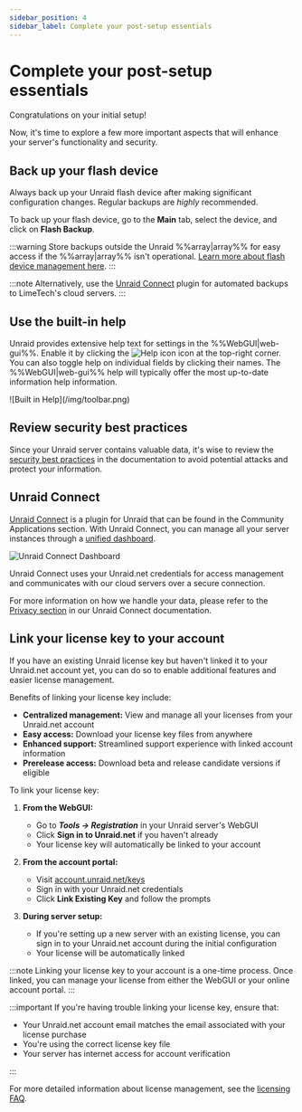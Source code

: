 ```yaml
---
sidebar_position: 4
sidebar_label: Complete your post-setup essentials
---
```


# Complete your post-setup essentials

Congratulations on your initial setup!

Now, it's time to explore a few more important aspects that will enhance your server's functionality and security.

## Back up your flash device

Always back up your Unraid flash device after making significant configuration changes. Regular backups are *highly* recommended.

To back up your flash device, go to the **Main** tab, select the device, and click on **Flash Backup**.

:::warning
Store backups outside the Unraid %%array|array%% for easy access if the %%array|array%% isn't operational. [Learn more about flash device management here](../../system-administration/maintain-and-update/changing-the-flash-device.mdx).
:::

:::note
Alternatively, use the [Unraid Connect](../../../unraid-connect/overview-and-setup.mdx) plugin for automated backups to LimeTech's cloud servers.
:::

## Use the built-in help

Unraid provides extensive help text for settings in the %%WebGUI|web-gui%%. Enable it by clicking the ![Help icon](/img/helpicon.png) icon at the top-right corner. You can also toggle help on individual fields by clicking their names. The %%WebGUI|web-gui%% help will typically offer the most up-to-date information help information.

<div style={{ margin: 'auto', maxWidth: '500px'}}>
  ![Built in Help](/img/toolbar.png)
</div>

## Review security best practices

Since your Unraid server contains valuable data, it's wise to review the [security best practices](../../system-administration/secure-your-server/security-fundamentals.mdx) in the documentation to avoid potential attacks and protect your information.

## Unraid Connect

[Unraid Connect](../../../unraid-connect/overview-and-setup.mdx) is a plugin for Unraid that can be found in the Community Applications section. With Unraid Connect, you can manage all your server instances through a [unified dashboard](https://connect.myunraid.net/).

![Unraid Connect Dashboard](/img/unraidconnectdashboard.png)

Unraid Connect uses your Unraid.net credentials for access management and communicates with our cloud servers over a secure connection.

For more information on how we handle your data, please refer to the [Privacy section](../../../unraid-connect/overview-and-setup.mdx#data-collection-and-privacy) in our Unraid Connect documentation.

## Link your license key to your account

If you have an existing Unraid license key but haven't linked it to your Unraid.net account yet, you can do so to enable additional features and easier license management.

Benefits of linking your license key include:

- **Centralized management:** View and manage all your licenses from your Unraid.net account
- **Easy access:** Download your license key files from anywhere
- **Enhanced support:** Streamlined support experience with linked account information
- **Prerelease access:** Download beta and release candidate versions if eligible

To link your license key:

1. **From the WebGUI:**
   - Go to ***Tools → Registration*** in your Unraid server's WebGUI
   - Click **Sign in to Unraid.net** if you haven't already
   - Your license key will automatically be linked to your account

2. **From the account portal:**
   - Visit [account.unraid.net/keys](https://account.unraid.net/keys)
   - Sign in with your Unraid.net credentials
   - Click **Link Existing Key** and follow the prompts

3. **During server setup:**
   - If you're setting up a new server with an existing license, you can sign in to your Unraid.net account during the initial configuration
   - Your license will be automatically linked

:::note
Linking your license key to your account is a one-time process. Once linked, you can manage your license from either the WebGUI or your online account portal.
:::

:::important
If you're having trouble linking your license key, ensure that:

- Your Unraid.net account email matches the email associated with your license purchase
- You're using the correct license key file
- Your server has internet access for account verification

:::

For more detailed information about license management, see the [licensing FAQ](../../troubleshooting/licensing-faq.mdx).

